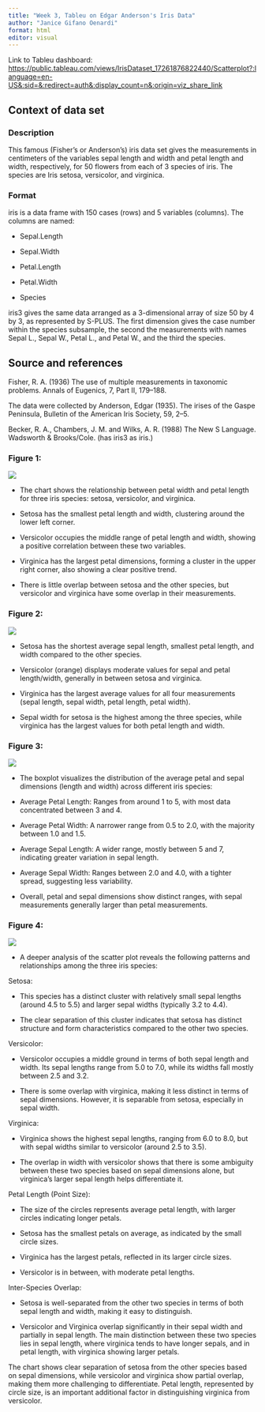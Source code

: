 ```yaml
---
title: "Week 3, Tableu on Edgar Anderson's Iris Data"
author: "Janice Gifano Oenardi"
format: html
editor: visual
---
```


Link to Tableu dashboard: <https://public.tableau.com/views/IrisDataset_17261876822440/Scatterplot?:language=en-US&:sid=&:redirect=auth&:display_count=n&:origin=viz_share_link>



## Context of data set

### Description

This famous (Fisher's or Anderson's) iris data set gives the measurements in centimeters of the variables sepal length and width and petal length and width, respectively, for 50 flowers from each of 3 species of iris. The species are Iris setosa, versicolor, and virginica.

### Format

iris is a data frame with 150 cases (rows) and 5 variables (columns). The columns are named:

-   Sepal.Length

-   Sepal.Width

-   Petal.Length

-   Petal.Width

-   Species

iris3 gives the same data arranged as a 3-dimensional array of size 50 by 4 by 3, as represented by S-PLUS. The first dimension gives the case number within the species subsample, the second the measurements with names Sepal L., Sepal W., Petal L., and Petal W., and the third the species.

## Source and references

Fisher, R. A. (1936) The use of multiple measurements in taxonomic problems. Annals of Eugenics, 7, Part II, 179--188.

The data were collected by Anderson, Edgar (1935). The irises of the Gaspe Peninsula, Bulletin of the American Iris Society, 59, 2--5.

Becker, R. A., Chambers, J. M. and Wilks, A. R. (1988) The New S Language. Wadsworth & Brooks/Cole. (has iris3 as iris.)

### Figure 1:

![](./Figure1_Oenardi.png)

-   The chart shows the relationship between petal width and petal length for three iris species: setosa, versicolor, and virginica.

-   Setosa has the smallest petal length and width, clustering around the lower left corner.

-   Versicolor occupies the middle range of petal length and width, showing a positive correlation between these two variables.

-   Virginica has the largest petal dimensions, forming a cluster in the upper right corner, also showing a clear positive trend.

-   There is little overlap between setosa and the other species, but versicolor and virginica have some overlap in their measurements.

### Figure 2:

![](./Figure2_Oenardi.png)

-   Setosa has the shortest average sepal length, smallest petal length, and width compared to the other species.

-   Versicolor (orange) displays moderate values for sepal and petal length/width, generally in between setosa and virginica.

-   Virginica has the largest average values for all four measurements (sepal length, sepal width, petal length, petal width).

-   Sepal width for setosa is the highest among the three species, while virginica has the largest values for both petal length and width.

### Figure 3:

![](./Figure3_Oenardi.png)

-   The boxplot visualizes the distribution of the average petal and sepal dimensions (length and width) across different iris species:

-   Average Petal Length: Ranges from around 1 to 5, with most data concentrated between 3 and 4.

-   Average Petal Width: A narrower range from 0.5 to 2.0, with the majority between 1.0 and 1.5.

-   Average Sepal Length: A wider range, mostly between 5 and 7, indicating greater variation in sepal length.

-   Average Sepal Width: Ranges between 2.0 and 4.0, with a tighter spread, suggesting less variability.

-   Overall, petal and sepal dimensions show distinct ranges, with sepal measurements generally larger than petal measurements.

### Figure 4:

![](./Figure4_Oenardi.png)

-   A deeper analysis of the scatter plot reveals the following patterns and relationships among the three iris species:

Setosa:

-   This species has a distinct cluster with relatively small sepal lengths (around 4.5 to 5.5) and larger sepal widths (typically 3.2 to 4.4).

-   The clear separation of this cluster indicates that setosa has distinct structure and form characteristics compared to the other two species.

Versicolor:

-   Versicolor occupies a middle ground in terms of both sepal length and width. Its sepal lengths range from 5.0 to 7.0, while its widths fall mostly between 2.5 and 3.2.

-   There is some overlap with virginica, making it less distinct in terms of sepal dimensions. However, it is separable from setosa, especially in sepal width.

Virginica:

-   Virginica shows the highest sepal lengths, ranging from 6.0 to 8.0, but with sepal widths similar to versicolor (around 2.5 to 3.5).

-   The overlap in width with versicolor shows that there is some ambiguity between these two species based on sepal dimensions alone, but virginica's larger sepal length helps differentiate it.

Petal Length (Point Size):

-   The size of the circles represents average petal length, with larger circles indicating longer petals.

-   Setosa has the smallest petals on average, as indicated by the small circle sizes.

-   Virginica has the largest petals, reflected in its larger circle sizes.

-   Versicolor is in between, with moderate petal lengths.

Inter-Species Overlap:

-   Setosa is well-separated from the other two species in terms of both sepal length and width, making it easy to distinguish.

-   Versicolor and Virginica overlap significantly in their sepal width and partially in sepal length. The main distinction between these two species lies in sepal length, where virginica tends to have longer sepals, and in petal length, with virginica showing larger petals.

The chart shows clear separation of setosa from the other species based on sepal dimensions, while versicolor and virginica show partial overlap, making them more challenging to differentiate. Petal length, represented by circle size, is an important additional factor in distinguishing virginica from versicolor.
